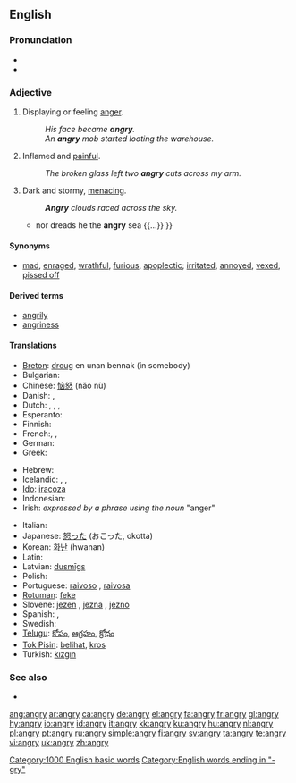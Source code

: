 ==English==

===Pronunciation===
* {{IPA|/ˈæŋ.gri/}}
* {{audio|en-us-angry.ogg|Audio (US)}}

===Adjective===
{{en-adj|angr|ier}}

# Displaying or feeling [[anger]].
#:''His face became '''angry'''.''
#:''An '''angry''' mob started looting the warehouse.''
# {{context|said about a wound or a rash}} Inflamed and [[painful]].
#:''The broken glass left two '''angry''' cuts across my arm.''
# {{figurative|said about the sky or the sea}} Dark and stormy, [[menacing]].
#:'''''Angry''' clouds raced across the sky.''
#*{{quote-book|1756|[[w:Christopher Smart|Christopher Smart]]|3=[http://books.google.com/books?id=fnpYmCFiZlcC The Book of the Epodes]|chapter=Ode II|by=[[w:Horace|Horace]]
|passage={{...}} nor dreads he the '''angry''' sea {{...}} }}

====Synonyms====
*{{sense|displaying anger}} [[mad]], [[enraged]], [[wrathful]], [[furious]], [[apoplectic]]; [[irritated]], [[annoyed]], [[vexed]], [[pissed off]]

====Derived terms====
*[[angrily]]
*[[angriness]]

====Translations====
{{trans-top|displaying anger}}
* [[Breton]]: [[droug]] en unan bennak (in somebody)
* Bulgarian: {{t+|bg|ядосан|m|sc=Cyrl}}
* Chinese: [[恼怒]] (nǎo nù)
* Danish: {{t-|da|vred}}, {{t-|da|sur}}
* Dutch: {{t+|nl|kwaad}}, {{t-|nl|kwade}}, {{t+|nl|boos}}, {{t-|nl|boze}}
* Esperanto: {{t-|eo|kolera|xs=Esperanto}}
* Finnish: {{t+|fi|vihainen}}
* French:{{t+|fr|fâché|m}}, {{t+|fr|fâchée|f}}, {{t-|fr|en colère}}
* German: {{t-|de|ärgerlich}}
* Greek: {{t+|el|θυμωμένος|m|tr=thimoménos|sc=Grek}}

* Hebrew: {{he-translation|סר|sar}}
* Icelandic: {{t|is|reiður|m}}, {{t|is|reið|f}}, {{t|is|reitt|n}}
* [[Ido]]: [[iracoza]]
* Indonesian: {{t-|id|marah|xs=Indonesian}}
* Irish: ''expressed by a phrase using the noun'' {{t-|ga|fearg|f|xs=Irish}} "anger"
{{trans-mid}}
* Italian: {{t+|it|arrabbiato}}
* Japanese: [[怒る|怒った]] (おこった, okotta)
* Korean: [[화난]] (hwanan)
* Latin: {{t-|la|iratus}}
* Latvian: [[dusmīgs]]
* Polish: {{t+|pl|zły}}
* Portuguese: [[raivoso]] {{m}}, [[raivosa]] {{f}}
* [[Rotuman]]: [[feke]]
* Slovene: [[jezen]] {{m}}, [[jezna]] {{f}}, [[jezno]] {{n}}
* Spanish: {{t-|es|enojado}}, {{t-|es|enfadado}}
* Swedish: {{t+|sv|arg}}
* [[Telugu]]: [[కోపం]], [[ఆగ్రహం]], [[క్రోధం]]
* [[Tok Pisin]]: [[belihat]], [[kros]]
* Turkish: [[kızgın]]
{{trans-bottom}}

===See also===
* {{pedialite|Anger}}

[[Category:1000 English basic words]]
[[Category:English words ending in "-gry"]]

[[ang:angry]]
[[ar:angry]]
[[ca:angry]]
[[de:angry]]
[[el:angry]]
[[fa:angry]]
[[fr:angry]]
[[gl:angry]]
[[hy:angry]]
[[io:angry]]
[[id:angry]]
[[it:angry]]
[[kk:angry]]
[[ku:angry]]
[[hu:angry]]
[[nl:angry]]
[[pl:angry]]
[[pt:angry]]
[[ru:angry]]
[[simple:angry]]
[[fi:angry]]
[[sv:angry]]
[[ta:angry]]
[[te:angry]]
[[vi:angry]]
[[uk:angry]]
[[zh:angry]]